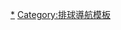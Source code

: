 {{Navbox
| name = 世界排球锦标赛
| title = 世界排球锦标赛
| listclass = hlist
| state = {{{state|}}}

| group1 = [[世界男子排球锦标赛|男子]]
| list1 = {{Navbox subgroup
| group1 = 賽事
| list1 =
*[[1949年世界男子排球錦標賽|1949 捷克斯洛伐克]]
*[[1952年世界男子排球錦標賽|1952 蘇聯]]
*[[1956年世界男子排球錦標賽|1956 法國]]
*[[1960年世界男子排球錦標賽|1960 巴西]]
*[[1962年世界男子排球錦標賽|1962 蘇聯]]
*[[1966年世界男子排球錦標賽|1966 捷克斯洛伐克]]
*[[1970年世界男子排球錦標賽|1970 保加利亞]]
*[[1974年世界男子排球錦標賽|1974 墨西哥]]
*[[1978年世界男子排球錦標賽|1978 義大利]]
*[[1982年世界男子排球錦標賽|1982 阿根廷]]
*[[1986年世界男子排球錦標賽|1986 法國]]
*[[1990年世界男子排球錦標賽|1990 巴西]]
*[[1994年世界男子排球錦標賽|1994 希臘]]
*[[1998年世界男子排球錦標賽|1998 日本]]
*[[2002年世界男子排球錦標賽|2002 阿根廷]]
*[[2006年世界男子排球錦標賽|2006 日本]]
*[[2010年世界男子排球锦标赛|2010 義大利]]
*[[2014年世界男子排球锦标赛|2014 波蘭]]
*[[2018年世界男子排球錦標賽|2018 義大利 / 保加利亞]]
*[[2022年世界男子排球錦標賽|2022 波蘭 / 斯洛維尼亞]]
| group2 = 資格賽
| list2 = 
*<span style="color:#aaa">1949</span>
*<span style="color:#aaa">1952</span>
*<span style="color:#aaa">1956</span>
*<span style="color:#aaa">1960</span>
*<span style="color:#aaa">1962</span>
*[[1966年世界男子排球錦標賽資格賽|1966]]
*[[1970年世界男子排球錦標賽資格賽|1970]]
*[[1974年世界男子排球錦標賽資格賽|1974]]
*[[1978年世界男子排球錦標賽資格賽|1978]]
*[[1982年世界男子排球錦標賽資格賽|1982]]
*[[1986年世界男子排球錦標賽資格賽|1986]]
*[[1990年世界男子排球錦標賽資格賽|1990]]
*[[1994年世界男子排球錦標賽資格賽|1994]]
*[[1998年世界男子排球錦標賽資格賽|1998]]
*[[2002年世界男子排球錦標賽資格賽|2002]]
*[[2006年世界男子排球錦標賽資格賽|2006]]
*[[2010年世界男子排球錦標賽資格賽|2010]]
*[[2014年世界男子排球錦標賽資格賽|2014]]
*[[2018年世界男子排球錦標賽資格賽|2018]]
*[[2022年世界男子排球錦標賽資格賽|2022]]
}}

| group2 = [[世界女子排球錦標賽|女子]]
| list2= {{Navbox subgroup
| group4 = 賽事
| list4 =
*[[1952年世界女子排球錦標賽|1952 蘇聯]]
*[[1956年世界女子排球錦標賽|1956 法國]]
*[[1960年世界女子排球錦標賽|1960 巴西]]
*[[1962年世界女子排球錦標賽|1962 蘇聯]]
*[[1967年世界女子排球錦標賽|1967 日本]]
*[[1970年世界女子排球錦標賽|1970 保加利亞]]
*[[1974年世界女子排球錦標賽|1974 墨西哥]]
*[[1978年世界女子排球錦標賽|1978 蘇聯]]
*[[1982年世界女子排球錦標賽|1982 秘魯]]
*[[1986年世界女子排球錦標賽|1986 捷克斯洛伐克]]
*[[1990年世界女子排球錦標賽|1990 中國]]
*[[1994年世界女子排球錦標賽|1994 巴西]]
*[[1998年世界女子排球錦標賽|1998 日本]]
*[[2002年世界女子排球錦標賽|2002 德國]]
*[[2006年世界女子排球錦標賽|2006 日本]]
*[[2010年世界女子排球锦标赛|2010 日本]]
*[[2014年世界女子排球錦標賽|2014 義大利]]
*[[2018年世界女子排球錦標賽|2018 日本]]
*[[2022年世界女子排球錦標賽|2022 荷蘭 / 波蘭]]
| group5 = 資格賽
| list5 = 
*<span style="color:#aaa">1952</span>
*<span style="color:#aaa">1956</span>
*<span style="color:#aaa">1960</span>
*<span style="color:#aaa">1962</span>
*<span style="color:#aaa">1967</span>
*[[1970年世界女子排球錦標賽資格賽|1970]]
*[[1974年世界女子排球錦標賽資格賽|1974]]
*[[1978年世界女子排球錦標賽資格賽|1978]]
*[[1982年世界女子排球錦標賽資格賽|1982]]
*[[1986年世界女子排球錦標賽資格賽|1986]]
*[[1990年世界女子排球錦標賽資格賽|1990]]
*[[1994年世界女子排球錦標賽資格賽|1994]]
*[[1998年世界女子排球錦標賽資格賽|1998]]
*[[2002年世界女子排球錦標賽資格賽|2002]]
*[[2006年世界女子排球錦標賽資格賽|2006]]
*[[2010年世界女子排球錦標賽資格賽|2010]]
*[[2014年世界女子排球錦標賽資格賽|2014]]
*[[2018年世界女子排球錦標賽資格賽|2018]]
*[[2022年世界女子排球錦標賽資格賽|2022]]
}}

}}<noinclude>
{{collapsible option}}
[[Category:世界排球锦标赛|*]]
[[Category:排球導航模板]]
</noinclude>
